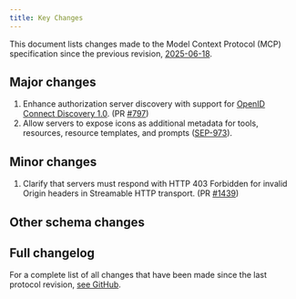 ```yaml
---
title: Key Changes
---
```


<div id="enable-section-numbers" />

This document lists changes made to the Model Context Protocol (MCP) specification since
the previous revision, [2025-06-18](/specification/2025-06-18).

## Major changes

1. Enhance authorization server discovery with support for [OpenID Connect Discovery 1.0](https://openid.net/specs/openid-connect-discovery-1_0.html). (PR [#797](https://github.com/modelcontextprotocol/modelcontextprotocol/pull/797))
2. Allow servers to expose icons as additional metadata for tools, resources, resource templates, and prompts ([SEP-973](https://github.com/modelcontextprotocol/modelcontextprotocol/issues/973)).

## Minor changes

1. Clarify that servers must respond with HTTP 403 Forbidden for invalid Origin headers in Streamable HTTP transport. (PR [#1439](https://github.com/modelcontextprotocol/modelcontextprotocol/pull/1439))

## Other schema changes

## Full changelog

For a complete list of all changes that have been made since the last protocol revision,
[see GitHub](https://github.com/modelcontextprotocol/specification/compare/2025-06-18...draft).
